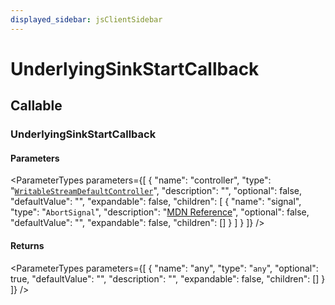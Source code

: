 ```yaml
---
displayed_sidebar: jsClientSidebar
---
```



# UnderlyingSinkStartCallback

## Callable

### UnderlyingSinkStartCallback

#### Parameters

<ParameterTypes parameters={[
  {
    "name": "controller",
    "type": "[`WritableStreamDefaultController`](../../modules/internal.mdx#writablestreamdefaultcontroller-1)",
    "description": "",
    "optional": false,
    "defaultValue": "",
    "expandable": false,
    "children": [
      {
        "name": "signal",
        "type": "`AbortSignal`",
        "description": "[MDN Reference](https://developer.mozilla.org/docs/Web/API/WritableStreamDefaultController/signal)",
        "optional": false,
        "defaultValue": "",
        "expandable": false,
        "children": []
      }
    ]
  }
]} />

#### Returns

<ParameterTypes parameters={[
  {
    "name": "any",
    "type": "`any`",
    "optional": true,
    "defaultValue": "",
    "description": "",
    "expandable": false,
    "children": []
  }
]} />
